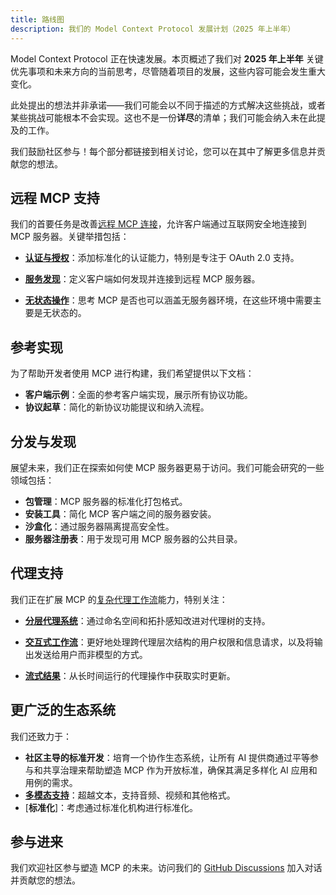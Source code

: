 ```yaml
---
title: 路线图
description: 我们的 Model Context Protocol 发展计划（2025 年上半年）
---
```


Model Context Protocol 正在快速发展。本页概述了我们对 **2025 年上半年** 关键优先事项和未来方向的当前思考，尽管随着项目的发展，这些内容可能会发生重大变化。

<Note>此处提出的想法并非承诺——我们可能会以不同于描述的方式解决这些挑战，或者某些挑战可能根本不会实现。这也不是一份**详尽**的清单；我们可能会纳入未在此提及的工作。</Note>

我们鼓励社区参与！每个部分都链接到相关讨论，您可以在其中了解更多信息并贡献您的想法。

## 远程 MCP 支持

我们的首要任务是改善[远程 MCP 连接](https://github.com/modelcontextprotocol/specification/discussions/112)，允许客户端通过互联网安全地连接到 MCP 服务器。关键举措包括：

- [**认证与授权**](https://github.com/modelcontextprotocol/specification/discussions/64)：添加标准化的认证能力，特别是专注于 OAuth 2.0 支持。

- [**服务发现**](https://github.com/modelcontextprotocol/specification/discussions/69)：定义客户端如何发现并连接到远程 MCP 服务器。

- [**无状态操作**](https://github.com/modelcontextprotocol/specification/discussions/102)：思考 MCP 是否也可以涵盖无服务器环境，在这些环境中需要主要是无状态的。

## 参考实现

为了帮助开发者使用 MCP 进行构建，我们希望提供以下文档：

- **客户端示例**：全面的参考客户端实现，展示所有协议功能。
- **协议起草**：简化的新协议功能提议和纳入流程。

## 分发与发现

展望未来，我们正在探索如何使 MCP 服务器更易于访问。我们可能会研究的一些领域包括：

- **包管理**：MCP 服务器的标准化打包格式。
- **安装工具**：简化 MCP 客户端之间的服务器安装。
- **沙盒化**：通过服务器隔离提高安全性。
- **服务器注册表**：用于发现可用 MCP 服务器的公共目录。

## 代理支持

我们正在扩展 MCP 的[复杂代理工作流](https://github.com/modelcontextprotocol/specification/discussions/111)能力，特别关注：

- [**分层代理系统**](https://github.com/modelcontextprotocol/specification/discussions/94)：通过命名空间和拓扑感知改进对代理树的支持。

- [**交互式工作流**](https://github.com/modelcontextprotocol/specification/issues/97)：更好地处理跨代理层次结构的用户权限和信息请求，以及将输出发送给用户而非模型的方式。

- [**流式结果**](https://github.com/modelcontextprotocol/specification/issues/117)：从长时间运行的代理操作中获取实时更新。

## 更广泛的生态系统

我们还致力于：

- **社区主导的标准开发**：培育一个协作生态系统，让所有 AI 提供商通过平等参与和共享治理来帮助塑造 MCP 作为开放标准，确保其满足多样化 AI 应用和用例的需求。
- [**多模态支持**](https://github.com/modelcontextprotocol/specification/discussions/88)：超越文本，支持音频、视频和其他格式。
- [**标准化**]：考虑通过标准化机构进行标准化。

## 参与进来

我们欢迎社区参与塑造 MCP 的未来。访问我们的 [GitHub Discussions](https://github.com/orgs/modelcontextprotocol/discussions) 加入对话并贡献您的想法。